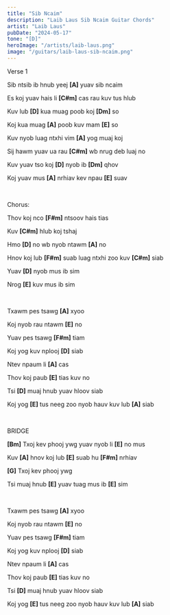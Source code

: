 ```yaml
---
title: "Sib Ncaim"
description: "Laib Laus Sib Ncaim Guitar Chords"
artist: "Laib Laus"
pubDate: "2024-05-17"
tone: "[D]"
heroImage: "/artists/laib-laus.png"
image: "/guitars/laib-laus-sib-ncaim.png"
---
```


Verse 1

Sib ntsib ib hnub yeej <b>[A]</b> yuav sib ncaim

Es koj yuav hais li <b>[C#m]</b> cas rau kuv tus hlub

Kuv lub <b>[D]</b> kua muag poob koj <b>[Dm]</b> so

Koj kua muag <b>[A]</b> poob kuv mam <b>[E]</b> so

Kuv nyob luag ntxhi vim <b>[A]</b> yog muaj koj

Sij hawm yuav ua rau <b>[C#m]</b> wb nrug deb luaj no

Kuv yuav tso koj <b>[D]</b> nyob ib <b>[Dm]</b> qhov

Koj yuav mus <b>[A]</b> nrhiav kev npau <b>[E]</b> suav

<br />

Chorus:

Thov koj nco <b>[F#m]</b> ntsoov hais tias

Kuv <b>[C#m]</b> hlub koj tshaj

Hmo <b>[D]</b> no wb nyob ntawm <b>[A]</b> no

Hnov koj lub <b>[F#m]</b> suab luag ntxhi zoo kuv <b>[C#m]</b> siab

Yuav <b>[D]</b> nyob mus ib sim

Nrog <b>[E]</b> kuv mus ib sim

<br />

Txawm pes tsawg <b>[A]</b> xyoo

Koj nyob rau ntawm <b>[E]</b> no

Yuav pes tsawg <b>[F#m]</b> tiam

Koj yog kuv nplooj <b>[D]</b> siab

Ntev npaum li <b>[A]</b> cas

Thov koj paub <b>[E]</b> tias kuv no

Tsi <b>[D]</b> muaj hnub yuav hloov siab

Koj yog <b>[E]</b> tus neeg zoo nyob hauv kuv lub <b>[A]</b> siab

<br />

BRIDGE

<b>[Bm]</b> Txoj kev phooj ywg yuav nyob li <b>[E]</b> no mus

Kuv <b>[A]</b> hnov koj lub <b>[E]</b> suab hu <b>[F#m]</b> nrhiav

<b>[G]</b> Txoj kev phooj ywg

Tsi muaj hnub <b>[E]</b> yuav tuag mus ib <b>[E]</b> sim

<br />

Txawm pes tsawg <b>[A]</b> xyoo

Koj nyob rau ntawm <b>[E]</b> no

Yuav pes tsawg <b>[F#m]</b> tiam

Koj yog kuv nplooj <b>[D]</b> siab

Ntev npaum li <b>[A]</b> cas

Thov koj paub <b>[E]</b> tias kuv no

Tsi <b>[D]</b> muaj hnub yuav hloov siab

Koj yog <b>[E]</b> tus neeg zoo nyob hauv kuv lub <b>[A]</b> siab
